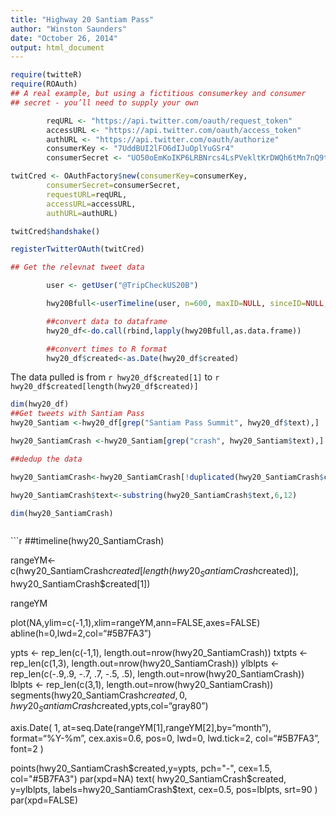 ```yaml
---
title: "Highway 20 Santiam Pass"
author: "Winston Saunders"
date: "October 26, 2014"
output: html_document
---
```


```r

require(twitteR)
require(ROAuth)
## A real example, but using a fictitious consumerkey and consumer
## secret - you’ll need to supply your own

        reqURL <- "https://api.twitter.com/oauth/request_token"
        accessURL <- "https://api.twitter.com/oauth/access_token"
        authURL <- "https://api.twitter.com/oauth/authorize"
        consumerKey <- "7UddBUI2lFO6dIJuOplYuGSr4"
        consumerSecret <- "UO50oEmKoIKP6LRBNrcs4LsPVekltKrDWQh6tMn7nQ9t5eB6SI"

twitCred <- OAuthFactory$new(consumerKey=consumerKey,
        consumerSecret=consumerSecret,
        requestURL=reqURL,
        accessURL=accessURL,
        authURL=authURL)

twitCred$handshake()
```

```r
registerTwitterOAuth(twitCred)

```


```r

## Get the relevnat tweet data

        user <- getUser("@TripCheckUS20B")

        hwy20Bfull<-userTimeline(user, n=600, maxID=NULL, sinceID=NULL, includeRts=FALSE)

        ##convert data to dataframe
        hwy20_df<-do.call(rbind,lapply(hwy20Bfull,as.data.frame))

        ##convert times to R format
        hwy20_df$created<-as.Date(hwy20_df$created)

```

The data pulled is from `r hwy20_df$created[1]` to `r hwy20_df$created[length(hwy20_df$created)]`

```r

dim(hwy20_df)
##Get tweets with Santiam Pass
hwy20_Santiam <-hwy20_df[grep("Santiam Pass Summit", hwy20_df$text),]

hwy20_SantiamCrash <-hwy20_Santiam[grep("crash", hwy20_Santiam$text),]

##dedup the data

hwy20_SantiamCrash<-hwy20_SantiamCrash[!duplicated(hwy20_SantiamCrash$created),]

hwy20_SantiamCrash$text<-substring(hwy20_SantiamCrash$text,6,12)

dim(hwy20_SantiamCrash)



```

```r


##timeline(hwy20_SantiamCrash)

rangeYM<- c(hwy20_SantiamCrash$created[length(hwy20_SantiamCrash$created)], hwy20_SantiamCrash$created[1])

rangeYM

plot(NA,ylim=c(-1,1),xlim=rangeYM,ann=FALSE,axes=FALSE)
abline(h=0,lwd=2,col="#5B7FA3")

ypts <- rep_len(c(-1,1), length.out=nrow(hwy20_SantiamCrash))
txtpts <- rep_len(c(1,3), length.out=nrow(hwy20_SantiamCrash))
ylblpts <- rep_len(c(-.9,.9, -.7, .7, -.5, .5), length.out=nrow(hwy20_SantiamCrash))
lblpts <- rep_len(c(3,1), length.out=nrow(hwy20_SantiamCrash))
segments(hwy20_SantiamCrash$created,0,hwy20_SantiamCrash$created,ypts,col="gray80")

axis.Date(
 1,
 at=seq.Date(rangeYM[1],rangeYM[2],by="month"),
 format="%Y-%m",
 cex.axis=0.6,
 pos=0,
 lwd=0,
 lwd.tick=2,
 col="#5B7FA3",
 font=2
)

points(hwy20_SantiamCrash$created,y=ypts, pch="-", cex=1.5, col="#5B7FA3")
par(xpd=NA)
text(
  hwy20_SantiamCrash$created, y=ylblpts,
  labels=hwy20_SantiamCrash$text, cex=0.5, pos=lblpts, srt=90
)
par(xpd=FALSE)


